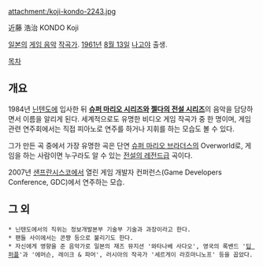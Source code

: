 attachment:/koji-kondo-2243.jpg

近藤 浩治
KONDO Koji

[[일본]]의 [[게임 음악]] [[작곡가]]. [[1961년]] [[8월 13일]] [[나고야]] 출생.

[[목차]]
== 개요 ==
1984년 [[닌텐도]]에 입사한 뒤 '''[[슈퍼 마리오 시리즈]]와 [[젤다의 전설 시리즈]]'''의 음악을 담당하면서 이름을 알리게 된다. 세계적으로도 유명한 비디오 게임 작곡가 중 한 명이며, 게임 관련 연주회에서는 직접 피아노로 연주를 하거나 지휘를 하는 모습도 볼 수 있다.

그가 만든 곡 중에서 가장 유명한 곡은 단연 [[슈퍼 마리오 브라더스]]의 Overworld로, 게임을 하는 사람이면 누구라도 알 수 있는 [[전설의 레전드]]급 곡이다.

{{{#!html
<object width="560" height="315"><param name="movie" value="http://www.youtube.com/v/wGX4obVl64w?version=3&amp;hl=ko_KR"></param><param name="allowFullScreen" value="true"></param><param name="allowscriptaccess" value="always"></param><embed src="http://www.youtube.com/v/wGX4obVl64w?version=3&amp;hl=ko_KR" type="application/x-shockwave-flash" width="560" height="315" allowscriptaccess="always" allowfullscreen="true"></embed></object>
}}}

{{{#!html
<object width="560" height="315"><param name="movie" value="http://www.youtube.com/v/Ba76TBu1OzI?version=3&amp;hl=ko_KR"></param><param name="allowFullScreen" value="true"></param><param name="allowscriptaccess" value="always"></param><embed src="http://www.youtube.com/v/Ba76TBu1OzI?version=3&amp;hl=ko_KR" type="application/x-shockwave-flash" width="560" height="315" allowscriptaccess="always" allowfullscreen="true"></embed></object>
}}}

2007년 [[샌프란시스코]]에서 열린 게임 개발자 컨퍼런스(Game Developers Conference, GDC)에서 연주하는 모습.

== 그 외 ==
 * 닌텐도에서의 직위는 정보개발본부 기술부 기술과 과장이라고 한다.
 * 팬들 사이에서는 콘쨩 등으로 불리기도 한다.
 * 자신에게 영향을 준 음악가로 일본의 재즈 뮤지션 '와타나베 사다오', 영국의 록밴드 '[[딥 퍼플]]'과 '에머슨, 레이크 & 파머', 러시아의 작곡가 '세르게이 라흐마니노프' 등을 꼽았다.
